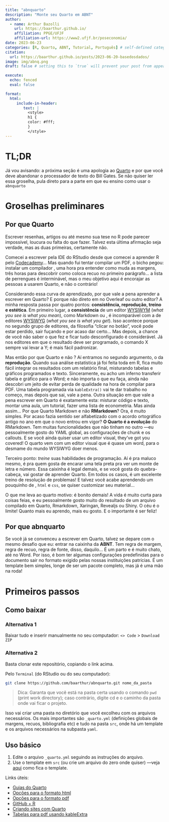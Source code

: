 ```yaml
---
title: "abnquarto"
description: "Monte seu Quarto em ABNT"
author:
  - name: Arthur Bazolli
    url: https://baarthur.github.io/
    affiliation: PPGE/UFJF
    affiliation-url: https://www2.ufjf.br/poseconomia/ 
date: 2023-06-23
categories: [R, Quarto, ABNT, Tutorial, Português] # self-defined categories
citation: 
  url: https://baarthur.github.io/posts/2023-06-20-basedosdados/ 
image: img/abnq.png
draft: false # setting this to `true` will prevent your post from appearing on your listing page until you're ready!

execute: 
  echo: fenced
  eval: false

format: 
  html:
     include-in-header: 
        text: |
          <style>
          h1 {
          color: #fff;
          }
          </style>
---
```


# TL;DR {#sec-tldr}

Já vou avisando: a próxima seção é uma apologia ao [Quarto](https://quarto.org/) e por que você deve abandonar o processador de texto do Bill Gates. Se não quiser ler essa groselha, pula direto para a parte em que eu ensino como usar o `abnquarto`



# Groselhas preliminares {#sec-intro}

## Por que Quarto

Escrever resenhas, artigos ou até mesmo sua tese no R pode parecer impossível, loucura ou falta do que fazer. Talvez esta última afirmação seja verdade, mas as duas primeiras, certamente não.

Comecei a escrever pela IDE do RStudio desde que comecei a aprender R pelo [Codecademy](https://www.codecademy.com/learn/learn-r)... Mas quando fui tentar compilar um PDF, o bicho pegou: instalar um compilador \LaTeX{}, uma hora pra entender como muda as margens, três horas para descobrir como coloca recuo no primeiro parágrafo... a lista de perrengues é interminável, mas o meu objetivo aqui é encorajar as pessoas a usarem Quarto, e não o contrário! 

Considerando essa curva de aprendizado, por que vale a pena aprender a escrever em Quarto? E porque não direto em \LaTeX{} no Overleaf ou outro editor? A minha resposta passa por quatro pontos: **consistência, reprodução, treino e estética**. Em primeiro lugar, a **consistência** de um editor [WYSIWYM](https://en.wikipedia.org/wiki/WYSIWYM) (*what you see is what you mean*), como Markdown ou \LaTeX{}, é incomparável com a de editores [WYSIWYG](https://en.wikipedia.org/wiki/WYSIWYG) (*what you see is what you get*). Isso acontece porque no segundo grupo de editores, da filosofia "clicar no botão", você pode estar perdido, sair fuçando e por acaso dar certo... Mas depois, a chance de você não saber o que fez e ficar tudo desconfigurado é considerável. Já nos editores em que o resultado deve ser programado, o comando X sempre vai levar a Y; é mais fácil padronizar. 

Mas então por que Quarto e não \LaTeX{}? Aí entramos no segundo argumento, o da **reprodução**. Quando sua análise estatística já foi feita toda em R, fica muito fácil integrar os resultados com um relatório final, misturando tabelas e gráficos programados e texto. Sinceramente, eu acho um inferno transferir tabela e gráfico para o Word; e não importa o que eu faça, ainda não descobri um jeito de evitar perda de qualidade na hora de compilar para PDF. Uma tabela programada via `kableExtra()` vai te dar trabalho no começo, mas depois que sai, vale a pena. Outra situação em que vale a pena escrever em Quarto é exatamente esta: misturar código e texto, montar uma aula, um tutorial, fazer uma lista de econometria. Mas ainda assim... Por que Quarto Markdown e não **RMarkdown**? Ora, é muito simples. Por acaso fazia sentido ser alfabetizado com o acordo ortográfico antigo no ano em que o novo entrou em vigor? **O Quarto é a evolução** do RMarkdown. Tem muitas funcionalidades que não tinham no outro ---eu pessoalmente gosto do YAML global, as configurações de chunk e os callouts. E se você ainda quiser usar um editor visual, they've got you covered! O quarto vem com um editor visual que é quase um word, para o desmame do mundo WYSIWYG doer menos.

Terceiro ponto: *treine* suas habilidades de programação. Aí é pra maluco mesmo, é pra quem gosta de encarar uma tela preta pra ver um monte de letra e número. Essa caixinha é legal demais, e se você gosta do quebra-cabeça, vai gostar de aprender Quarto. Em todos os casos, é um excelente treino de resolução de problemas! E talvez você acabe aprendendo um pouquinho de \LaTeX{}, `html` e `css`, se quiser customizar seu material...

O que me leva ao quarto motivo: é bonito demais! A vida é muito curta para coisas feias, e eu pessoalmente gosto muito do resultado de um arquivo compilado em Quarto, Rmarkdown, Xaringan, Revealjs ou Shiny. O céu é o limite! Quanto mais eu aprendo, mais eu gosto. E o importante é ser feliz!


## Por que abnquarto

Se você já se convenceu a escrever em Quarto, talvez se depare com o mesmo desafio que eu: entrar na caixinha da **ABNT**. Tem regra de margem, regra de recuo, regra de fonte, disso, daquilo... É um parto e é muito chato, até no Word. Por isso, é bom ter algumas configurações predefinidas para o documento sair no formato exigido pelas nossas instituições patrícias. É um template bem simples, longe de ser um pacote completo, mas já é uma mão na roda!



# Primeiros passos {#sec-firststeps}

## Como baixar

### Alternativa 1
Baixar tudo e inserir manualmente no seu computador: `<> Code` > `Download ZIP`

### Alternativa 2
Basta clonar este repositório, copiando o link acima.

Pelo `Terminal` (do RStudio ou do seu computador):
```bash
git clone https://github.com/baarthur/abnquarto.git nome_da_pasta
```

> Dica: 
> Garanta que você está na pasta certa usando o comando `pwd` (print work directory); caso contrário, digite cd e o caminho da pasta onde vai ficar o projeto.

Isso vai criar uma pasta no diretório que você excolheu com os arquivos necessários. Os mais importantes são `_quarto.yml` (definições globais de margens, recuos, bibliografia etc) e tudo na pasta `src`, onde há um template e os arquivos necessários na subpasta `yaml`.


## Uso básico {#sec-usage}

1. Edite o arquivo `_quarto.yml` seguindo as instruções do arquivo.
2. Use o template em `src` (ou crie um arquivo do zero onde quiser) ---veja [aqui](https://github.com/baarthur/abnquarto/blob/main/output/src/template.pdf) como fica o template.

Links úteis:

* [Guias do Quarto](https://quarto.org/docs/guide/)
* [Opções para o formato html](https://quarto.org/docs/reference/formats/html.html)
* [Opções para o formato pdf](https://quarto.org/docs/reference/formats/pdf.html)
* [GitHub + R](https://happygitwithr.com/index.html)
* [Criando sites com Quarto](https://ucsb-meds.github.io/creating-quarto-websites/)
* [Tabelas para pdf usando kableExtra](http://haozhu233.github.io/kableExtra/awesome_table_in_pdf.pdf)




